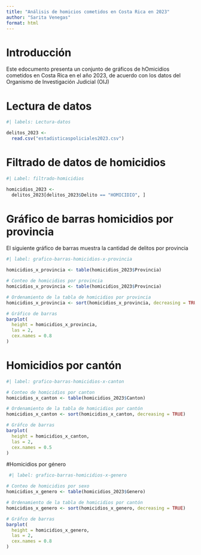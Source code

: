 ---
title: "Análisis de homicios cometidos en Costa Rica en 2023"
author: "Sarita Venegas"
format: html
---

# Introducción
Este edocumento presenta un conjunto de gráficos de hOmicidios cometidos en Costa Rica en el año 2023, de acuerdo con los datos del Organismo de Investigación Judicial (OIJ)

# Lectura de datos

```{r}
#| labels: Lectura-datos

delitos_2023 <-
  read.csv("estadisticaspoliciales2023.csv")
```

# Filtrado de datos de homicidios 

```{r}
#| Label: filtrado-homicidios

homicidios_2023 <- 
  delitos_2023[delitos_2023$Delito == "HOMICIDIO", ]
```

# Gráfico de barras homicidios por provincia 

El siguiente gráfico de barras muestra la cantidad de delitos por provincia 

```{r}
#| label: grafico-barras-homicidios-x-provincia

homicidios_x_provincia <- table(homicidios_2023$Provincia)

# Conteo de homicidios por provincia 
homicidios_x_provincia <- table(homicidios_2023$Provincia)

# Ordenamiento de la tabla de homicidios por provincia
homicidios_x_provincia <- sort(homicidios_x_provincia, decreasing = TRUE)

# Gráfico de barras
barplot(
  height = homicidios_x_provincia,
  las = 2,
  cex.names = 0.8
)
```

# Homicidios por cantón

```{r}
#| label: grafico-barras-homicidios-x-canton

# Conteo de homicidios por canton 
homicidios_x_canton <- table(homicidios_2023$Canton)

# Ordenamiento de la tabla de homicidios por cantón
homicidios_x_canton <- sort(homicidios_x_canton, decreasing = TRUE)

# Gráfco de barras
barplot(
  height = homicidios_x_canton,
  las = 2,
  cex.names = 0.5
)

```

#Homicidios por género

```{r}
 #| label: grafico-barras-homicidios-x-genero

# Conteo de homicidios por sexo 
homicidios_x_genero <- table(homicidios_2023$Genero)

# Ordenamiento de la tabla de homicidios por cantón
homicidios_x_genero <- sort(homicidios_x_genero, decreasing = TRUE)

# Gráfco de barras
barplot(
  height = homicidios_x_genero,
  las = 2,
  cex.names = 0.8
)
```






